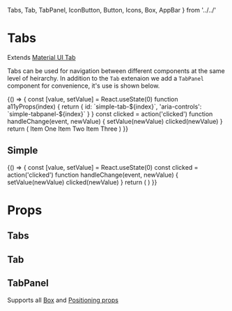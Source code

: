   Tabs,
  Tab,
  TabPanel,
  IconButton,
  Button,
  Icons,
  Box,
  AppBar
} from '../../'

<Meta title="components|Tabs" component={Tabs} />

# Tabs

Extends [Material UI Tab](https://material-ui.com/components/tabs/)

Tabs can be used for navigation between different components at the same level of heirarchy.
In addition to the `Tab` extenaion we add a `TabPanel` component for convenience, it's use is shown below.

<Preview>
  <Story name="appbar">
    {() => {
      const [value, setValue] = React.useState(0)
      function a11yProps(index) {
        return {
          id: `simple-tab-${index}`,
          'aria-controls': `simple-tabpanel-${index}`
        }
      }
      const clicked = action('clicked')
      function handleChange(event, newValue) {
        setValue(newValue)
        clicked(newValue)
      }
      return (
        <Box>
          <AppBar position="static">
            <Tabs
              value={value}
              onChange={handleChange}
              aria-label="simple tabs example"
            >
              <Tab label="Item One" {...a11yProps(0)} />
              <Tab label="Item Two" {...a11yProps(1)} />
              <Tab label="Item Three" {...a11yProps(2)} />
            </Tabs>
          </AppBar>
          <TabPanel p={3} selected={value} index={0}>
            Item One
          </TabPanel>
          <TabPanel p={3} selected={value} index={1}>
            Item Two
          </TabPanel>
          <TabPanel p={3} selected={value} index={2}>
            Item Three
          </TabPanel>
        </Box>
      )
    }}
  </Story>
</Preview>

## Simple

<Preview>
  <Story name="default">
    {() => {
      const [value, setValue] = React.useState(0)
      const clicked = action('clicked')
      function handleChange(event, newValue) {
        setValue(newValue)
        clicked(newValue)
      }
      return (
        <Box>
          <Tabs value={value} onChange={handleChange} centered>
            <Tab label="Item One" />
            <Tab label="Item Two" />
            <Tab label="Item Three" />
          </Tabs>
        </Box>
      )
    }}
  </Story>
</Preview>

# Props

## Tabs

<Props of={TabsDocs} />

## Tab

<Props of={TabDocs} />

## TabPanel

Supports all [Box](/?path=/docs/components-box--default-story) and [Positioning props](/?path=/docs/design-system-positioning--page)

<Props of={TabPanelDocs} />

